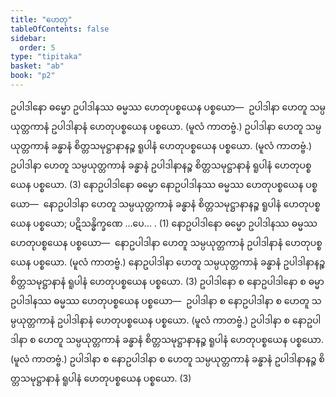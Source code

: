 ```yaml
---
title: "ဟေတု"
tableOfContents: false
sidebar:
  order: 5
type: "tipitaka"
basket: "ab"
book: "p2"
---
```



<DynamicBreadcrumb />

<Division number="17" book="p2" e="ch" v="38" p="341">

<Paragraph number="3570" book="p2">
ဥပါဒါနော ဓမ္မော ဥပါဒါနဿ ဓမ္မဿ ဟေတုပစ္စယေန ပစ္စယော—  ဥပါဒါနာ ဟေတူ သမ္ပယုတ္တကာနံ ဥပါဒါနာနံ ဟေတုပစ္စယေန ပစ္စယော. (မူလံ ကာတဗ္ဗံ.) ဥပါဒါနာ ဟေတူ သမ္ပယုတ္တကာနံ ခန္ဓာနံ စိတ္တသမုဋ္ဌာနာနဉ္စ ရူပါနံ ဟေတုပစ္စယေန ပစ္စယော. (မူလံ ကာတဗ္ဗံ.) ဥပါဒါနာ ဟေတူ သမ္ပယုတ္တကာနံ ခန္ဓာနံ ဥပါဒါနာနဉ္စ စိတ္တသမုဋ္ဌာနာနံ ရူပါနံ ဟေတုပစ္စယေန ပစ္စယော. (3)
</Paragraph>

</Division>
<Division number="18" book="p2" e="ch" v="38" p="342">

<Paragraph number="3571" book="p2">
နောဥပါဒါနော ဓမ္မော နောဥပါဒါနဿ ဓမ္မဿ ဟေတုပစ္စယေန ပစ္စယော—  နောဥပါဒါနာ ဟေတူ သမ္ပယုတ္တကာနံ ခန္ဓာနံ စိတ္တသမုဋ္ဌာနာနဉ္စ ရူပါနံ ဟေတုပစ္စယေန ပစ္စယော; ပဋိသန္ဓိက္ခဏေ …ပေ… . (1)
</Paragraph>

<Paragraph number="3572" book="p2">
နောဥပါဒါနော ဓမ္မော ဥပါဒါနဿ ဓမ္မဿ ဟေတုပစ္စယေန ပစ္စယော—  နောဥပါဒါနာ ဟေတူ သမ္ပယုတ္တကာနံ ဥပါဒါနာနံ ဟေတုပစ္စယေန ပစ္စယော. (မူလံ ကာတဗ္ဗံ.) နောဥပါဒါနာ ဟေတူ သမ္ပယုတ္တကာနံ ခန္ဓာနံ ဥပါဒါနာနဉ္စ စိတ္တသမုဋ္ဌာနာနံ ရူပါနံ ဟေတုပစ္စယေန ပစ္စယော. (3)
</Paragraph>

</Division>
<Division number="19" book="p2" e="ch" v="38" p="342">

<Paragraph number="3573" book="p2">
ဥပါဒါနော စ နောဥပါဒါနော စ ဓမ္မာ ဥပါဒါနဿ ဓမ္မဿ ဟေတုပစ္စယေန ပစ္စယော—  ဥပါဒါနာ စ နောဥပါဒါနာ စ ဟေတူ သမ္ပယုတ္တကာနံ ဥပါဒါနာနံ ဟေတုပစ္စယေန ပစ္စယော. (မူလံ ကာတဗ္ဗံ.) ဥပါဒါနာ စ နောဥပါဒါနာ စ ဟေတူ သမ္ပယုတ္တကာနံ ခန္ဓာနံ စိတ္တသမုဋ္ဌာနာနဉ္စ ရူပါနံ ဟေတုပစ္စယေန ပစ္စယော. (မူလံ ကာတဗ္ဗံ.) ဥပါဒါနာ စ နောဥပါဒါနာ စ ဟေတူ သမ္ပယုတ္တကာနံ ခန္ဓာနံ ဥပါဒါနာနဉ္စ စိတ္တသမုဋ္ဌာနာနံ ရူပါနံ ဟေတုပစ္စယေန ပစ္စယော. (3)
</Paragraph>
</Division>